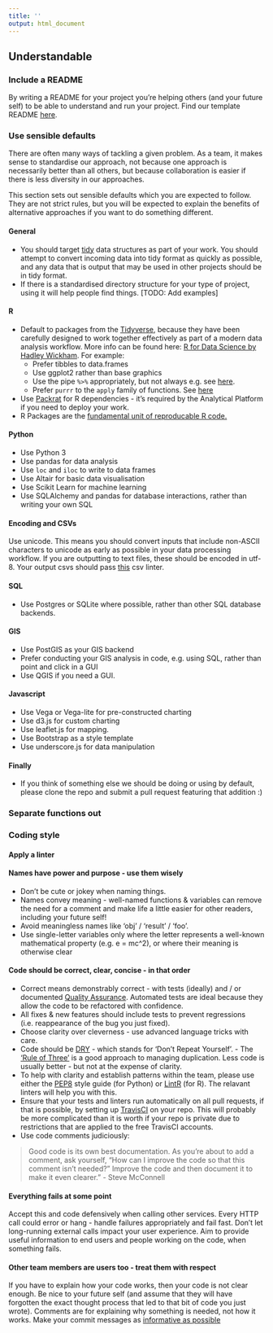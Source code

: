 ```yaml
---
title: ''
output: html_document
---
```


## Understandable {#understand}

### Include a README {#readme}

By writing a README for your project you're helping others (and your future self) to be able to understand and run your project. Find our template README [here](https://github.com/moj-analytical-services/our-coding-standards/blob/master/README_template.md).

### Use sensible defaults {#defaults}

There are often many ways of tackling a given problem.  As a team, it makes sense to standardise our approach, not because one approach is necessarily better than all others, but because collaboration is easier if there is less diversity in our approaches.

This section sets out sensible defaults which you are expected to follow.  They are not strict rules, but you will be expected to explain the benefits of alternative approaches if you want to do something different.

#### General {-}
* You should target [tidy](http://vita.had.co.nz/papers/tidy-data.html) data structures as part of your work.  You should attempt to convert incoming data into tidy format as quickly as possible, and any data that is output that may be used in other projects should be in tidy format.
* If there is a standardised directory structure for your type of project, using it will help people find things. [TODO: Add examples]

#### R {-}
* Default to packages from the [Tidyverse](http://tidyverse.org/), because they have been carefully designed to work together effectively as part of a modern data analysis workflow.  More info can be found here: [R for Data Science by Hadley Wickham](http://r4ds.had.co.nz).  For example:
     * Prefer tibbles to data.frames
     * Use ggplot2 rather than base graphics
     * Use the pipe `%>%` appropriately, but not always e.g. see [here](https://twitter.com/hadleywickham/status/603883121197514752).  
     * Prefer `purrr` to the `apply` family of functions.  See [here](http://r4ds.had.co.nz/iteration.html#the-map-functions) 
* Use [Packrat](https://rstudio.github.io/packrat/) for R dependencies - it's required by the Analytical Platform if you need to deploy your work.
* R Packages are the [fundamental unit of reproducable R code.](http://r-pkgs.had.co.nz/) 

#### Python {-}
* Use Python 3
* Use pandas for data analysis
* Use `loc` and `iloc` to write to data frames
* Use Altair for basic data visualisation
* Use Scikit Learn for machine learning
* Use SQLAlchemy and pandas for database interactions, rather than writing your own SQL

#### Encoding and CSVs {-}
Use unicode.  This means you should convert inputs that include non-ASCII characters to unicode as early as possible in your data processing workflow. If you are outputting to text files, these should be encoded in utf-8. Your output csvs should pass [this](https://csvlint.io/) csv linter.

#### SQL {-}
* Use Postgres or SQLite where possible, rather than other SQL database backends.

#### GIS {-}
* Use PostGIS as your GIS backend
* Prefer conducting your GIS analysis in code, e.g. using SQL, rather than point and click in a GUI
* Use QGIS if you need a GUI.

#### Javascript {-}
* Use Vega or Vega-lite for pre-constructed charting
* Use d3.js for custom charting
* Use leaflet.js for mapping.
* Use Bootstrap as a style template
* Use underscore.js for data manipulation

#### Finally {-}
* If you think of something else we should be doing or using by default, please clone the repo and submit a pull request featuring that addition :)

### Separate functions out {#functions}

### Coding style {#style}
#### Apply a linter {#linter}

#### Names have power and purpose - use them wisely {#names}

* Don’t be cute or jokey when naming things.
* Names convey meaning - well-named functions & variables can remove the need for a comment and make life a little easier for other readers, including your future self!
* Avoid meaningless names like ‘obj’ / ‘result’ / ‘foo’.
* Use single-letter variables only where the letter represents a well-known mathematical property (e.g. e = mc^2), or where their meaning is otherwise clear

#### Code should be correct, clear, concise - in that order {#ccc}

* Correct means demonstrably correct - with tests (ideally) and / or documented [Quality Assurance](quality_assurance.md).  Automated tests are ideal because they allow the code to be refactored with confidence.
* All fixes & new features should include tests to prevent regressions (i.e. reappearance of the bug you just fixed).
* Choose clarity over cleverness - use advanced language tricks with care.
* Code should be [DRY](https://en.wikipedia.org/wiki/Don%27t_repeat_yourself) - which stands for 'Don’t Repeat Yourself'. - The [‘Rule of Three’](https://en.wikipedia.org/wiki/Rule_of_three_(computer_programming)) is a good approach to managing duplication. Less code is usually better - but not at the expense of clarity.  
* To help with clarity and establish patterns within the team, please use either the [PEP8](https://pypi.python.org/pypi/pep8) style guide (for Python) or [LintR](https://github.com/jimhester/lintr) (for R).  The relavant linters will help you with this.
* Ensure that your tests and linters run automatically on all pull requests, if that is possible, by setting up [TravisCI](https://travis-ci.org/) on your repo.  This will probably be more complicated than it is worth if your repo is private due to restrictions that are applied to the free TravisCI accounts.
* Use code comments judiciously:

> Good code is its own best documentation. As you're about to add a comment, ask yourself, "How can I improve the code so that this comment isn't needed?" Improve the code and then document it to make it even clearer.” - Steve McConnell

#### Everything fails at some point {#errors}
Accept this and code defensively when calling other services.
Every HTTP call could error or hang - handle failures appropriately and fail fast. Don’t let long-running external calls impact your user experience.
Aim to provide useful information to end users and people working on the code, when something fails.

#### Other team members are users too - treat them with respect {#users}
If you have to explain how your code works, then your code is not clear enough.
Be nice to your future self (and assume that they will have forgotten the exact thought process that led to that bit of code you just wrote).
Comments are for explaining why something is needed, not how it works.
Make your commit messages as [informative as possible](https://robots.thoughtbot.com/5-useful-tips-for-a-better-commit-message)